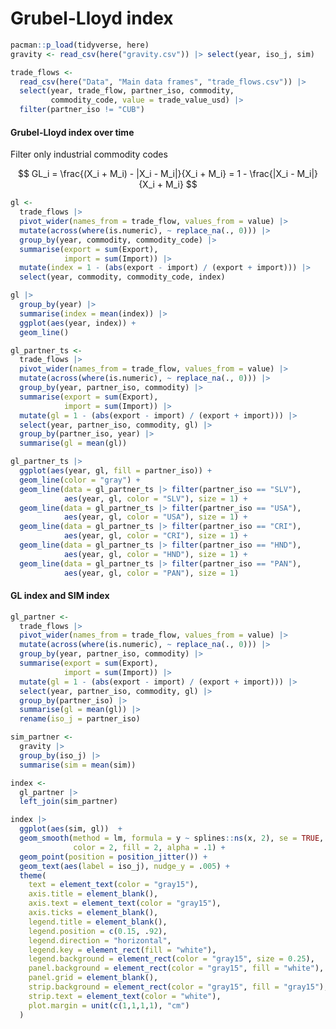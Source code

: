 # Grubel-Lloyd index

```r
pacman::p_load(tidyverse, here)
gravity <- read_csv(here("gravity.csv")) |> select(year, iso_j, sim)
```

```r
trade_flows <- 
  read_csv(here("Data", "Main data frames", "trade_flows.csv")) |> 
  select(year, trade_flow, partner_iso, commodity, 
         commodity_code, value = trade_value_usd) |> 
  filter(partner_iso != "CUB")
```

#### Grubel-Lloyd index over time

Filter only industrial commodity codes

$$
GL_i = \frac{(X_i + M_i) - |X_i - M_i|}{X_i + M_i} = 1 - \frac{|X_i - M_i|}{X_i + M_i}
$$

```r
gl <- 
  trade_flows |> 
  pivot_wider(names_from = trade_flow, values_from = value) |> 
  mutate(across(where(is.numeric), ~ replace_na(., 0))) |> 
  group_by(year, commodity, commodity_code) |> 
  summarise(export = sum(Export),
            import = sum(Import)) |> 
  mutate(index = 1 - (abs(export - import) / (export + import))) |> 
  select(year, commodity, commodity_code, index)
```

```r
gl |> 
  group_by(year) |> 
  summarise(index = mean(index)) |> 
  ggplot(aes(year, index)) +
  geom_line()
```

```r
gl_partner_ts <- 
  trade_flows |> 
  pivot_wider(names_from = trade_flow, values_from = value) |> 
  mutate(across(where(is.numeric), ~ replace_na(., 0))) |> 
  group_by(year, partner_iso, commodity) |> 
  summarise(export = sum(Export),
            import = sum(Import)) |> 
  mutate(gl = 1 - (abs(export - import) / (export + import))) |> 
  select(year, partner_iso, commodity, gl) |> 
  group_by(partner_iso, year) |> 
  summarise(gl = mean(gl))
```

```r
gl_partner_ts |> 
  ggplot(aes(year, gl, fill = partner_iso)) +
  geom_line(color = "gray") +
  geom_line(data = gl_partner_ts |> filter(partner_iso == "SLV"),
            aes(year, gl, color = "SLV"), size = 1) +
  geom_line(data = gl_partner_ts |> filter(partner_iso == "USA"),
            aes(year, gl, color = "USA"), size = 1) +
  geom_line(data = gl_partner_ts |> filter(partner_iso == "CRI"),
            aes(year, gl, color = "CRI"), size = 1) +
  geom_line(data = gl_partner_ts |> filter(partner_iso == "HND"),
            aes(year, gl, color = "HND"), size = 1) +
  geom_line(data = gl_partner_ts |> filter(partner_iso == "PAN"),
            aes(year, gl, color = "PAN"), size = 1)
```

#### GL index and SIM index

```r
gl_partner <- 
  trade_flows |> 
  pivot_wider(names_from = trade_flow, values_from = value) |> 
  mutate(across(where(is.numeric), ~ replace_na(., 0))) |> 
  group_by(year, partner_iso, commodity) |> 
  summarise(export = sum(Export),
            import = sum(Import)) |> 
  mutate(gl = 1 - (abs(export - import) / (export + import))) |> 
  select(year, partner_iso, commodity, gl) |> 
  group_by(partner_iso) |> 
  summarise(gl = mean(gl)) |> 
  rename(iso_j = partner_iso)

sim_partner <- 
  gravity |> 
  group_by(iso_j) |> 
  summarise(sim = mean(sim))

index <- 
  gl_partner |> 
  left_join(sim_partner)
```

```r
index |> 
  ggplot(aes(sim, gl))  +
  geom_smooth(method = lm, formula = y ~ splines::ns(x, 2), se = TRUE,
              color = 2, fill = 2, alpha = .1) +
  geom_point(position = position_jitter()) +
  geom_text(aes(label = iso_j), nudge_y = .005) +
  theme(
    text = element_text(color = "gray15"),
    axis.title = element_blank(),
    axis.text = element_text(color = "gray15"),
    axis.ticks = element_blank(),
    legend.title = element_blank(),
    legend.position = c(0.15, .92),
    legend.direction = "horizontal", 
    legend.key = element_rect(fill = "white"),
    legend.background = element_rect(color = "gray15", size = 0.25),
    panel.background = element_rect(color = "gray15", fill = "white"),
    panel.grid = element_blank(),
    strip.background = element_rect(color = "gray15", fill = "gray15"),
    strip.text = element_text(color = "white"),
    plot.margin = unit(c(1,1,1,1), "cm")
  )
```
